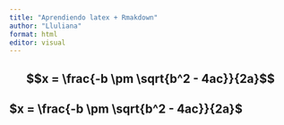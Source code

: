 ```yaml
---
title: "Aprendiendo latex + Rmakdown"
author: "Lluliana"
format: html
editor: visual
---
```


## $$x = \frac{-b \pm \sqrt{b^2 - 4ac}}{2a}$$

## $x = \frac{-b \pm \sqrt{b^2 - 4ac}}{2a}$
